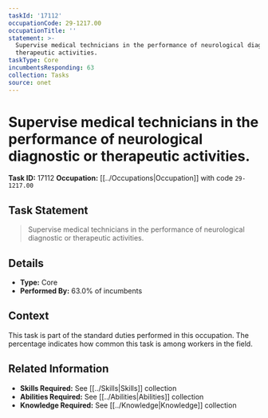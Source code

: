 ```yaml
---
taskId: '17112'
occupationCode: 29-1217.00
occupationTitle: ''
statement: >-
  Supervise medical technicians in the performance of neurological diagnostic or
  therapeutic activities.
taskType: Core
incumbentsResponding: 63
collection: Tasks
source: onet
---
```

# Supervise medical technicians in the performance of neurological diagnostic or therapeutic activities.

**Task ID:** 17112
**Occupation:** [[../Occupations|Occupation]] with code `29-1217.00`

## Task Statement

> Supervise medical technicians in the performance of neurological diagnostic or therapeutic activities.

## Details

- **Type:** Core
- **Performed By:** 63.0% of incumbents

## Context

This task is part of the standard duties performed in this occupation. The percentage indicates how common this task is among workers in the field.

## Related Information

- **Skills Required:** See [[../Skills|Skills]] collection
- **Abilities Required:** See [[../Abilities|Abilities]] collection
- **Knowledge Required:** See [[../Knowledge|Knowledge]] collection
